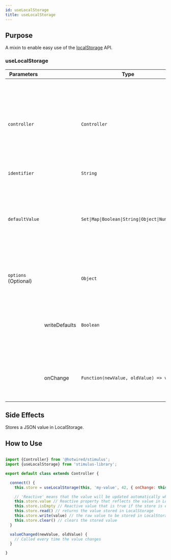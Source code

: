 ```yaml
---
id: useLocalStorage
title: useLocalStorage
---
```



## Purpose

A mixin to enable easy use of the [localStorage](https://developer.mozilla.org/en-US/docs/Web/API/Window/localStorage) API.

### useLocalStorage

| Parameters           |               | Type                                        | Purpose                                                                                                                                               | Default |
|----------------------|---------------|---------------------------------------------|-------------------------------------------------------------------------------------------------------------------------------------------------------|---------|
| `controller`         |               | `Controller`                                | The instance of the controller to install the behaviour on. This allows the mixin to automatically register cleanup on the controller's `disconnect`. | `this`  |
| `identifier`         |               | `String`                                    |                                                                                                                                                       | `-`     |
| `defaultValue`       |               | `Set\|Map\|Boolean\|String\|Object\|Number` | The default value to use if there is none stored. The value given here will determine how the mixin serializes future data read/writes                | `-`     |
| `options` (Optional) |               | `Object`                                    | An object of options to configure the mixin's behaviour                                                                                               | `-`     |
|                      | writeDefaults | `Boolean`                                   | If the LocalStorage value is empty, whether to write the given default to storage on load                                                             | `true`  |
|                      | onChange      | `Function(newValue, oldValue) => void`      | A callback that will be called every time the localstorage value changes                                                                              | `true`  |


## Side Effects

Stores a JSON value in LocalStorage.


## How to Use

```js

import {Controller} from '@hotwired/stimulus';
import {useLocalStorage} from 'stimulus-library';

export default class extends Controller {

  connect() {
    this.store = useLocalStorage(this, 'my-value', 42, { onChange: this.valueChanged })

    // 'Reactive' means that the value will be updated automatically when the value in LocalStorage changes. The value you read here will always be in sync with the value in LocalStorage, even if it was updated elsewhere.
    this.store.value // Reactive property that reflects the value in LocalStorage
    this.store.isEmpty // Reactive value that is true if the store is empty
    this.store.read() // returns the value stored in LocalStorage
    this.store.write(value) // the raw value to be stored in LocalStorage. Should be the same type as the default value.
    this.store.clear() // clears the stored value
  }

  valueChanged(newValue, oldValue) {
    // Called every time the value changes
  }

}

```
